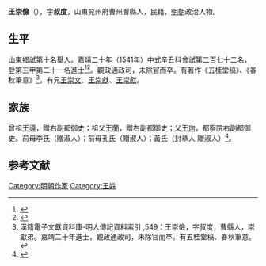 {{明清人物信息框
| 姓名 = 王崇儉
| 原名 =
| 圖片名稱= 
| 圖片大小 =
| 圖片說明 = 
| 最高職務 =
| 國家 = 大明 
| 爵位 =
| 籍貫 = 山東兖州府曹州曹縣
| 族裔 = 
| 字號 = 
| 諡號 =
| 出生日期 = 生年不詳
| 出生地點 = <!---山東兖州府曹州曹縣--->
| 逝世日期 = 卒年不詳 
| 逝世地點 =
| 墓葬 =
| 配偶 = 
| 親屬 = 
| 出身 =
* 嘉靖二十年辛丑科同進士出身
| 經歷 =
| 著作 =  
}}
'''王崇儉'''（{{bd|？||？|catIdx=}}），字'''叔度'''，山東兖州府曹州曹縣人，民籍，[[明朝|明朝]]政治人物。

== 生平 ==
山東鄉試第十名舉人。嘉靖二十年（1541年）中式辛丑科會試第二百七十二名，登第三甲第二十一名進士<ref>{{Cite book|title=《皇明贡举考》卷五|author=[[张朝瑞|张朝瑞]]|publisher=《续修四库全书》史部第828册|year=|isbn=|location=|pages=}}</ref><ref>{{Cite book|title=贡举志五种 上|author=鲁小俊，江俊伟著|publisher=武汉大学出版社|year=2009|isbn=978-7-307-07043-1|location=武汉|pages=}}</ref>。觀政通政司，未除官而卒。有著作《五桂堂稿》、《春秋筆意》<ref>漢籍電子文獻資料庫-明人傳記資料索引 ,549：王崇儉，字叔度，曹縣人，崇獻弟。嘉靖二十年進士，觀政通政司，未除官而卒。有五桂堂稿、春秋筆意。</ref>。有兄[[王崇文|王崇文]]、[[王崇獻|王崇獻]]、[[王崇獻|王崇獻]]。

== 家族 ==
曾祖[[王導|王導]]，贈右副都御史；祖父[[王蘭|王蘭]]，贈右副都御史；父[[王珣|王珣]]，都察院右副都御史。前母李氏（贈淑人）；前母孔氏（贈淑人）；黃氏（封恭人 贈淑人）<ref>{{Cite book|title=天一阁藏明代科举录选刊 登科录 点校本|author=龚延明主编|publisher=宁波出版社|year=2016|isbn=978-7-5526-2320-8|location=宁波|pages=|quote=《天一閣藏明代科舉錄選刊.登科錄》之《嘉靖二十年辛丑科進士登科錄》}}</ref>。

==参考文献==
{{reflist}}

{{嘉靖二十年辛丑科殿試金榜}}

{{DEFAULTSORT:}}
[[Category:明朝作家|Category:明朝作家]]
[[Category:王姓|Category:王姓]]


{{明朝人物小作品}}